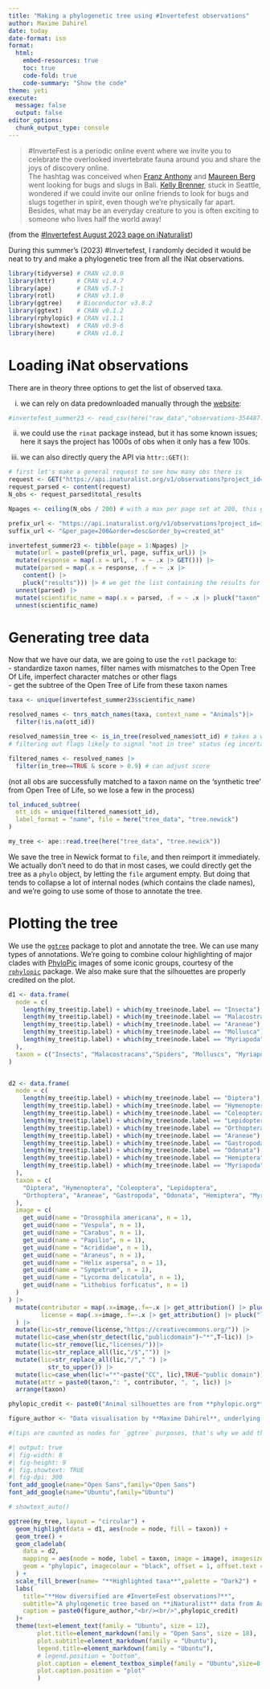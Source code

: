 ```yaml
---
title: "Making a phylogenetic tree using #Invertefest observations"
author: Maxime Dahirel
date: today
date-format: iso
format: 
  html: 
    embed-resources: true
    toc: true
    code-fold: true
    code-summary: "Show the code"
theme: yeti
execute:
  message: false
  output: false
editor_options: 
  chunk_output_type: console
---
```


> #InverteFest is a periodic online event where we invite you to celebrate the overlooked invertebrate fauna around you and share the joys of discovery online. <br/>The hashtag was conceived when [Franz Anthony](https://franzanth.com/) and [Maureen Berg](https://maureenbug.github.io/) went looking for bugs and slugs in Bali. [Kelly Brenner](https://www.metrofieldguide.com/), stuck in Seattle, wondered if we could invite our online friends to look for bugs and slugs together in spirit, even though we’re physically far apart. Besides, what may be an everyday creature to you is often exciting to someone who lives half the world away!

(from the [\#Invertefest August 2023 page on iNaturalist](https://www.inaturalist.org/projects/invertefest-august-2023))

During this summer's (2023) \#Invertefest, I randomly decided it would be neat to try and make a phylogenetic tree from all the iNat observations.

```r
library(tidyverse) # CRAN v2.0.0
library(httr)      # CRAN v1.4.7
library(ape)       # CRAN v5.7-1
library(rotl)      # CRAN v3.1.0
library(ggtree)    # Bioconductor v3.8.2
library(ggtext)    # CRAN v0.1.2
library(rphylopic) # CRAN v1.1.1 
library(showtext)  # CRAN v0.9-6  
library(here)      # CRAN v1.0.1
```

# Loading iNat observations

There are in theory three options to get the list of observed taxa.

(i) we can rely on data predownloaded manually through the [website](https://www.inaturalist.org/observations/export?projects=invertefest-august-2023):

```r
#invertefest_summer23 <- read_csv(here("raw_data","observations-354487.csv"))
```

(ii) we could use the `rinat` package instead, but it has some known issues; here it says the project has 1000s of obs when it only has a few 100s.

(iii) we can also directly query the API via `httr::GET()`:

```r
# first let's make a general request to see how many obs there is
request <- GET("https://api.inaturalist.org/v1/observations?project_id=invertefest-august-2023")
request_parsed <- content(request)
N_obs <- request_parsed$total_results

Npages <- ceiling(N_obs / 200) # with a max per page set at 200, this gives the number of page requests we're gonna need

prefix_url <- "https://api.inaturalist.org/v1/observations?project_id=invertefest-august-2023&page="
suffix_url <- "&per_page=200&order=desc&order_by=created_at"

invertefest_summer23 <- tibble(page = 1:Npages) |>
  mutate(url = paste0(prefix_url, page, suffix_url)) |>
  mutate(response = map(.x = url, .f = ~ .x |> GET())) |>
  mutate(parsed = map(.x = response, .f = ~ .x |>
    content() |>
    pluck("results"))) |> # we get the list containing the results for each page
  unnest(parsed) |>
  mutate(scientific_name = map(.x = parsed, .f = ~ .x |> pluck("taxon", "name"))) |> # we extract the taxon name
  unnest(scientific_name)

```


# Generating tree data

Now that we have our data, we are going to use the `rotl` package to:  
- standardize taxon names, filter names with mismatches to the Open Tree Of Life, imperfect character matches or other flags  
- get the subtree of the Open Tree of Life from these taxon names  

```r
taxa <- unique(invertefest_summer23$scientific_name)

resolved_names <- tnrs_match_names(taxa, context_name = "Animals")|>
  filter(!is.na(ott_id))

resolved_names$in_tree <- is_in_tree(resolved_names$ott_id) # takes a while
# filtering out flags likely to signal "not in tree" status (eg incertae sedis) works faster but may be more approximate/trial-and-error

filtered_names <- resolved_names |>
  filter(in_tree==TRUE & score > 0.9) # can adjust score
```
(not all obs are successfully matched to a taxon name on the ‘synthetic tree’ from Open Tree of Life, so we lose a few in the process)

```r
tol_induced_subtree(
  ott_ids = unique(filtered_names$ott_id),
  label_format = "name", file = here("tree_data", "tree.newick")
)

my_tree <- ape::read.tree(here("tree_data", "tree.newick"))
```

We save the tree in Newick format to `file`, and then reimport it immediately. We actually don't need to do that in most cases, we could directly get the tree as a `phylo` object, by letting the `file` argument empty. But doing that tends to collapse a lot of internal nodes (which contains the clade names), and we're going to use some of those to annotate the tree.

# Plotting the tree

We use the [`ggtree`](https://github.com/YuLab-SMU/ggtree) package to plot and annotate the tree. We can use many types of annotations. We're going to combine colour highlighting of major clades with [PhyloPic](https://www.phylopic.org/) images of some iconic groups, courtesy of the [`rphylopic`](https://rphylopic.palaeoverse.org/) package. We also make sure that the silhouettes are properly credited on the plot.

```r
d1 <- data.frame(
  node = c(
    length(my_tree$tip.label) + which(my_tree$node.label == "Insecta"),
    length(my_tree$tip.label) + which(my_tree$node.label == "Malacostraca"),
    length(my_tree$tip.label) + which(my_tree$node.label == "Araneae"),
    length(my_tree$tip.label) + which(my_tree$node.label == "Mollusca"),
    length(my_tree$tip.label) + which(my_tree$node.label == "Myriapoda")
  ),
  taxon = c("Insects", "Malacostracans","Spiders", "Molluscs", "Myriapods")
)


d2 <- data.frame(
  node = c(
    length(my_tree$tip.label) + which(my_tree$node.label == "Diptera"),
    length(my_tree$tip.label) + which(my_tree$node.label == "Hymenoptera"),
    length(my_tree$tip.label) + which(my_tree$node.label == "Coleoptera"),
    length(my_tree$tip.label) + which(my_tree$node.label == "Lepidoptera"),
    length(my_tree$tip.label) + which(my_tree$node.label == "Orthoptera"),
    length(my_tree$tip.label) + which(my_tree$node.label == "Araneae"),
    length(my_tree$tip.label) + which(my_tree$node.label == "Gastropoda"),
    length(my_tree$tip.label) + which(my_tree$node.label == "Odonata"),
    length(my_tree$tip.label) + which(my_tree$node.label == "Hemiptera"),
    length(my_tree$tip.label) + which(my_tree$node.label == "Myriapoda")
  ),
  taxon = c(
    "Diptera", "Hymenoptera", "Coleoptera", "Lepidoptera",
    "Orthoptera", "Araneae", "Gastropoda", "Odonata", "Hemiptera", "Myriapoda"
  ),
  image = c(
    get_uuid(name = "Drosophila americana", n = 1),
    get_uuid(name = "Vespula", n = 1),
    get_uuid(name = "Carabus", n = 1),
    get_uuid(name = "Papilio", n = 1),
    get_uuid(name = "Acrididae", n = 1),
    get_uuid(name = "Araneus", n = 1),
    get_uuid(name = "Helix aspersa", n = 1),
    get_uuid(name = "Sympetrum", n = 1),
    get_uuid(name = "Lycorma delicatula", n = 1),
    get_uuid(name = "Lithobius forficatus", n = 1)
  )
) |> 
  mutate(contributor = map(.x=image,.f=~.x |> get_attribution() |> pluck("contributor")),
         license = map(.x=image,.f=~.x |> get_attribution() |> pluck("license"))
  ) |> 
  mutate(lic=str_remove(license,"https://creativecommons.org/")) |> 
  mutate(lic=case_when(str_detect(lic,"publicdomain")~"*",T~lic)) |> 
  mutate(lic=str_remove(lic,"licenses/"))|> 
  mutate(lic=str_replace_all(lic,"/$","")) |> 
  mutate(lic=str_replace_all(lic,"/"," ") |> 
           str_to_upper()) |> 
  mutate(lic=case_when(lic!="*"~paste("CC", lic),TRUE~"public domain")) |> 
  mutate(attr = paste0(taxon,": ", contributor, ", ", lic)) |> 
  arrange(taxon)

phylopic_credit <- paste0("Animal silhouettes are from **phylopic.org**. ",paste(d2$attr,collapse="; "),".")

figure_author <- "Data visualisation by **Maxime Dahirel**, underlying code: **github.com/mdahirel/invertefest_tree**"

#(tips are counted as nodes for `ggtree` purposes, that's why we add the number of tips to get the correct node values)
```


```r
#| output: true
#| fig-width: 8
#| fig-height: 9
#| fig.showtext: TRUE
#| fig-dpi: 300
font_add_google(name="Open Sans",family="Open Sans")
font_add_google(name="Ubuntu",family="Ubuntu")

# showtext_auto()

ggtree(my_tree, layout = "circular") +
  geom_highlight(data = d1, aes(node = node, fill = taxon)) +
  geom_tree() +
  geom_cladelab(
    data = d2,
    mapping = aes(node = node, label = taxon, image = image), imagesize = 0.1,
    geom = "phylopic", imagecolour = "black", offset = 1, offset.text = 10, alpha = 1
  ) +
  scale_fill_brewer(name= "**Highlighted taxa**",palette = "Dark2") + 
  labs(
    title="**How diversified are #InverteFest observations?**",
    subtitle="A phylogenetic tree based on **iNaturalist** data from August 2023",
    caption = paste0(figure_author,"<br/><br/>",phylopic_credit)
  )+
  theme(text=element_text(family = "Ubuntu", size = 12),
        plot.title=element_markdown(family = "Open Sans", size = 18),
        plot.subtitle=element_markdown(family = "Ubuntu"),
        legend.title=element_markdown(family = "Ubuntu"),
        # legend.position = "bottom",
        plot.caption = element_textbox_simple(family = "Ubuntu",size=8, halign=1),
        plot.caption.position = "plot"
        )
```


